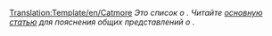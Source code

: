 <noinclude>[[Translation:Template/en/Catmore]]</noinclude><noinclude></noinclude>
''Это список о {{PAGENAME}}. Читайте [[{{PAGENAME}}|основную статью]] для пояснения общих представлений о {{PAGENAME}}.''